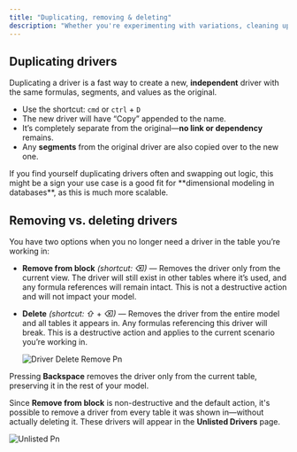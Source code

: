 ```yaml
---
title: "Duplicating, removing & deleting"
description: "Whether you're experimenting with variations, cleaning up a table, or permanently removing data, this article covers everything you need to know about duplicating, removing, and deleting drivers in Runway—and when to use each option."
---
```


## Duplicating drivers

Duplicating a driver is a fast way to create a new, **independent** driver with the same formulas, segments, and values as the original.

- Use the shortcut: `cmd`  or `ctrl` \+ `D`
- The new driver will have “Copy” appended to the name.
- It’s completely separate from the original—**no link or dependency** remains.
- Any **segments** from the original driver are also copied over to the new one.

<Warning>
  If you find yourself duplicating drivers often and swapping out logic, this might be a sign your use case is a good fit for **dimensional modeling in databases**, as this is much more scalable.
</Warning>

## Removing vs. deleting drivers

You have two options when you no longer need a driver in the table you’re working in:

- **Remove from block** _(shortcut: ⌫)_ — Removes the driver only from the current view. The driver will still exist in other tables where it’s used, and any formula references will remain intact. This is not a destructive action and will not impact your model.
- **Delete** _(shortcut: ⇧_ \+ _⌫)_ — Removes the driver from the entire model and all tables it appears in. Any formulas referencing this driver will break. This is a destructive action and applies to the current scenario you’re working in.

  ![Driver Delete Remove Pn](/images/drivers/driver-delete-remove.png)

Pressing **Backspace** removes the driver only from the current table, preserving it in the rest of your model.

Since **Remove from block** is non-destructive and the default action, it's possible to remove a driver from every table it was shown in—without actually deleting it. These drivers will appear in the **Unlisted Drivers** page.

![Unlisted Pn](/images/unlisted.png)